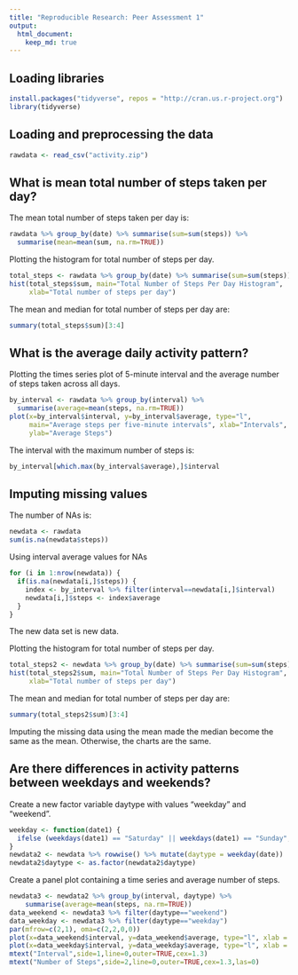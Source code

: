 ```yaml
---
title: "Reproducible Research: Peer Assessment 1"
output: 
  html_document: 
    keep_md: true
---
```



## Loading libraries
``` r
install.packages("tidyverse", repos = "http://cran.us.r-project.org")
library(tidyverse)
```


## Loading and preprocessing the data
``` r
rawdata <- read_csv("activity.zip")
```


## What is mean total number of steps taken per day?
The mean total number of steps taken per day is:
``` r
rawdata %>% group_by(date) %>% summarise(sum=sum(steps)) %>%
  summarise(mean=mean(sum, na.rm=TRUE))
```

Plotting the histogram for total number of steps per day.
``` r
total_steps <- rawdata %>% group_by(date) %>% summarise(sum=sum(steps))
hist(total_steps$sum, main="Total Number of Steps Per Day Histogram",
     xlab="Total number of steps per day")
```

The mean and median for total number of steps per day are:
``` r
summary(total_steps$sum)[3:4]
```


## What is the average daily activity pattern?
Plotting the times series plot of 5-minute interval and the average number of steps taken across all days.
``` r
by_interval <- rawdata %>% group_by(interval) %>%
  summarise(average=mean(steps, na.rm=TRUE)) 
plot(x=by_interval$interval, y=by_interval$average, type="l", 
     main="Average steps per five-minute intervals", xlab="Intervals",
     ylab="Average Steps")
```

The interval with the maximum number of steps is:
``` r
by_interval[which.max(by_interval$average),]$interval
```


## Imputing missing values
The number of NAs is:
``` r
newdata <- rawdata
sum(is.na(newdata$steps))
```

Using interval average values for NAs
``` r
for (i in 1:nrow(newdata)) {
  if(is.na(newdata[i,]$steps)) {
    index <- by_interval %>% filter(interval==newdata[i,]$interval)
    newdata[i,]$steps <- index$average
  }
}
```
The new data set is new data.

Plotting the histogram for total number of steps per day.
``` r
total_steps2 <- newdata %>% group_by(date) %>% summarise(sum=sum(steps))
hist(total_steps2$sum, main="Total Number of Steps Per Day Histogram",
     xlab="Total number of steps per day")
```

The mean and median for total number of steps per day are:
``` r
summary(total_steps2$sum)[3:4]
```

Imputing the missing data using the mean made the median become the same as the mean. Otherwise, the charts are the same.


## Are there differences in activity patterns between weekdays and weekends?
Create a new factor variable daytype with values "weekday" and "weekend".
``` r
weekday <- function(date1) {
  ifelse (weekdays(date1) == "Saturday" || weekdays(date1) == "Sunday","weekend","weekday")
}
newdata2 <- newdata %>% rowwise() %>% mutate(daytype = weekday(date))
newdata2$daytype <- as.factor(newdata2$daytype)
```

Create a panel plot containing a time series and average number of steps.
``` r
newdata3 <- newdata2 %>% group_by(interval, daytype) %>%
    summarise(average=mean(steps, na.rm=TRUE)) 
data_weekend <- newdata3 %>% filter(daytype=="weekend")
data_weekday <- newdata3 %>% filter(daytype=="weekday")
par(mfrow=c(2,1), oma=c(2,2,0,0))
plot(x=data_weekend$interval, y=data_weekend$average, type="l", xlab = "", ylab="", col="blue", main="Weekend", ylim=c(0, 250))
plot(x=data_weekday$interval, y=data_weekday$average, type="l", xlab = "", ylab="", col="blue", main="Weekday", ylim=c(0, 250))
mtext("Interval",side=1,line=0,outer=TRUE,cex=1.3)
mtext("Number of Steps",side=2,line=0,outer=TRUE,cex=1.3,las=0)
```





